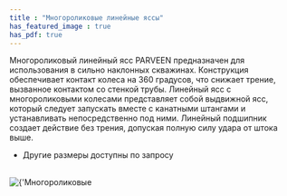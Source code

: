 ```yaml
---
title : "Многороликовые линейные яссы"
has_featured_image : true
has_pdf: true
---
```


Многороликовый линейный ясс PARVEEN предназначен для использования в сильно наклонных скважинах. Конструкция обеспечивает контакт колеса на 360 градусов, что снижает трение, вызванное контактом со стенкой трубы. Линейный ясс с многороликовыми колесами представляет собой выдвижной ясс, который следует запускать вместе с канатными штангами и устанавливать непосредственно под ними. Линейный подшипник создает действие без трения, допуская полную силу удара от штока выше.

* Другие размеры доступны по запросу

<br />
<Image src={image} alt={'Многороликовые линейные яссы'} />